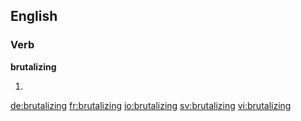 
==English==

===Verb===
'''brutalizing'''

# {{present participle of|brutalize}}

[[de:brutalizing]]
[[fr:brutalizing]]
[[io:brutalizing]]
[[sv:brutalizing]]
[[vi:brutalizing]]
